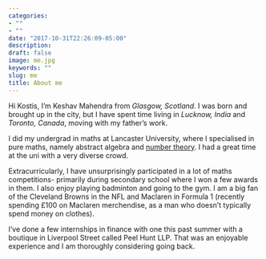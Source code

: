 ```yaml
---
categories:
- ""
- ""
date: "2017-10-31T22:26:09-05:00"
description:
draft: false
image: me.jpg
keywords: ""
slug: me
title: About me
---
```



Hi Kostis, I'm Keshav Mahendra from *Glasgow, Scotland*. I was born and brought up in the city, but I have spent time living in *Lucknow, India* and *Toronto, Canada*, moving with my father's work.

I did my undergrad in maths at Lancaster University, where I specialised in pure maths, namely abstract algebra and [number theory](https://en.wikipedia.org/wiki/Number_theory). I had a great time at the uni with a very diverse crowd.

Extracurricularly, I have unsurprisingly participated in a lot of maths competitions- primarily during secondary school where I won a few awards in them. I also enjoy playing badminton and going to the gym. I am a big fan of the Cleveland Browns in the NFL and Maclaren in Formula 1 (recently spending £100 on Maclaren merchendise, as a man who doesn't typically spend money on clothes).

I've done a few internships in finance with one this past summer with a boutique in Liverpool Street called Peel Hunt LLP. That was an  enjoyable experience and I am thoroughly considering going back.

